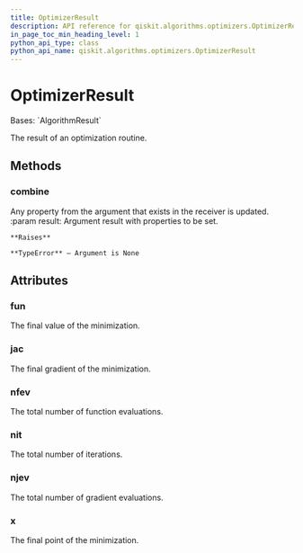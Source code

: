 ```yaml
---
title: OptimizerResult
description: API reference for qiskit.algorithms.optimizers.OptimizerResult
in_page_toc_min_heading_level: 1
python_api_type: class
python_api_name: qiskit.algorithms.optimizers.OptimizerResult
---
```


# OptimizerResult

<Class id="qiskit.algorithms.optimizers.OptimizerResult" github="https://github.com/qiskit/qiskit/tree/stable/0.24/qiskit/algorithms/optimizers/optimizer.py" signature="OptimizerResult">
  Bases: `AlgorithmResult`

  The result of an optimization routine.

  ## Methods

  <span id="qiskit-algorithms-optimizers-optimizerresult-combine" />

  ### combine

  <Function id="qiskit.algorithms.optimizers.OptimizerResult.combine" name="combine" signature="OptimizerResult.combine(result)">
    Any property from the argument that exists in the receiver is updated. :param result: Argument result with properties to be set.

    **Raises**

    **TypeError** – Argument is None
  </Function>

  ## Attributes

  ### fun

  <Attribute id="qiskit.algorithms.optimizers.OptimizerResult.fun" name="fun">
    The final value of the minimization.
  </Attribute>

  ### jac

  <Attribute id="qiskit.algorithms.optimizers.OptimizerResult.jac" name="jac">
    The final gradient of the minimization.
  </Attribute>

  ### nfev

  <Attribute id="qiskit.algorithms.optimizers.OptimizerResult.nfev" name="nfev">
    The total number of function evaluations.
  </Attribute>

  ### nit

  <Attribute id="qiskit.algorithms.optimizers.OptimizerResult.nit" name="nit">
    The total number of iterations.
  </Attribute>

  ### njev

  <Attribute id="qiskit.algorithms.optimizers.OptimizerResult.njev" name="njev">
    The total number of gradient evaluations.
  </Attribute>

  ### x

  <Attribute id="qiskit.algorithms.optimizers.OptimizerResult.x" name="x">
    The final point of the minimization.
  </Attribute>
</Class>

